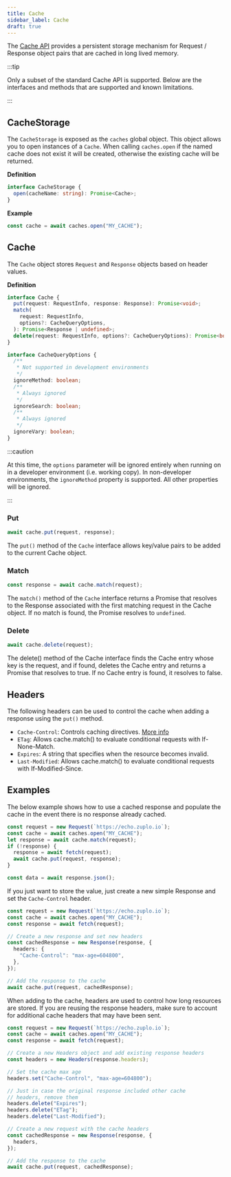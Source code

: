 ```yaml
---
title: Cache
sidebar_label: Cache
draft: true
---
```


The [Cache API](https://developer.mozilla.org/en-US/docs/Web/API/Cache) provides
a persistent storage mechanism for Request / Response object pairs that are
cached in long lived memory.

:::tip

Only a subset of the standard Cache API is supported. Below are the interfaces
and methods that are supported and known limitations.

:::

## CacheStorage

The `CacheStorage` is exposed as the `caches` global object. This object allows
you to open instances of a `Cache`. When calling `caches.open` if the named
cache does not exist it will be created, otherwise the existing cache will be
returned.

**Definition**

```ts
interface CacheStorage {
  open(cacheName: string): Promise<Cache>;
}
```

**Example**

```ts
const cache = await caches.open("MY_CACHE");
```

## Cache

The `Cache` object stores `Request` and `Response` objects based on header
values.

**Definition**

```ts
interface Cache {
  put(request: RequestInfo, response: Response): Promise<void>;
  match(
    request: RequestInfo,
    options?: CacheQueryOptions,
  ): Promise<Response | undefined>;
  delete(request: RequestInfo, options?: CacheQueryOptions): Promise<boolean>;
}

interface CacheQueryOptions {
  /**
   * Not supported in development environments
   */
  ignoreMethod: boolean;
  /**
   * Always ignored
   */
  ignoreSearch: boolean;
  /**
   * Always ignored
   */
  ignoreVary: boolean;
}
```

:::caution

At this time, the `options` parameter will be ignored entirely when running on
in a developer environment (i.e. working copy). In non-developer environments,
the `ignoreMethod` property is supported. All other properties will be ignored.

:::

### Put

```ts
await cache.put(request, response);
```

The `put()` method of the `Cache` interface allows key/value pairs to be added
to the current Cache object.

### Match

```ts
const response = await cache.match(request);
```

The `match()` method of the `Cache` interface returns a Promise that resolves to
the Response associated with the first matching request in the Cache object. If
no match is found, the Promise resolves to `undefined`.

### Delete

```ts
await cache.delete(request);
```

The delete() method of the Cache interface finds the Cache entry whose key is
the request, and if found, deletes the Cache entry and returns a Promise that
resolves to true. If no Cache entry is found, it resolves to false.

## Headers

The following headers can be used to control the cache when adding a response
using the `put()` method.

- `Cache-Control`: Controls caching directives.
  [More info](https://developer.mozilla.org/en-US/docs/Web/HTTP/Headers/Cache-Control)
- `ETag`: Allows cache.match() to evaluate conditional requests with
  If-None-Match.
- `Expires`: A string that specifies when the resource becomes invalid.
- `Last-Modified`: Allows cache.match() to evaluate conditional requests with
  If-Modified-Since.

## Examples

The below example shows how to use a cached response and populate the cache in
the event there is no response already cached.

```ts
const request = new Request(`https://echo.zuplo.io`);
const cache = await caches.open("MY_CACHE");
let response = await cache.match(request);
if (!response) {
  response = await fetch(request);
  await cache.put(request, response);
}

const data = await response.json();
```

If you just want to store the value, just create a new simple Response and set
the `Cache-Control` header.

```ts
const request = new Request(`https://echo.zuplo.io`);
const cache = await caches.open("MY_CACHE");
const response = await fetch(request);

// Create a new response and set new headers
const cachedResponse = new Response(response, {
  headers: {
    "Cache-Control": "max-age=604800",
  },
});

// Add the response to the cache
await cache.put(request, cachedResponse);
```

When adding to the cache, headers are used to control how long resources are
stored. If you are reusing the response headers, make sure to account for
additional cache headers that may have been sent.

```ts
const request = new Request(`https://echo.zuplo.io`);
const cache = await caches.open("MY_CACHE");
const response = await fetch(request);

// Create a new Headers object and add existing response headers
const headers = new Headers(response.headers);

// Set the cache max age
headers.set("Cache-Control", "max-age=604800");

// Just in case the original response included other cache
// headers, remove them
headers.delete("Expires");
headers.delete("ETag");
headers.delete("Last-Modified");

// Create a new request with the cache headers
const cachedResponse = new Response(response, {
  headers,
});

// Add the response to the cache
await cache.put(request, cachedResponse);
```
